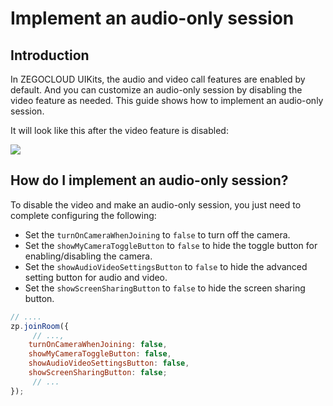 # Implement an audio-only session

## Introduction

In ZEGOCLOUD UIKits, the audio and video call features are enabled by default. And you can customize an audio-only session by disabling the video feature as needed. This guide shows how to implement an audio-only session.

It will look like this after the video feature is disabled:


 <Frame width="512" height="auto" caption="">
  <img src="https://storage.zego.im/sdk-doc/Pics/Prebuilt_Web/joinRoom_onlyAudio.jpg" />
</Frame>


## How do I implement an audio-only session?

To disable the video and make an audio-only session, you just need to complete configuring the following:

- Set the `turnOnCameraWhenJoining` to `false` to turn off the camera. 
- Set the `showMyCameraToggleButton` to `false` to hide the toggle button for enabling/disabling the camera.  
- Set the `showAudioVideoSettingsButton` to `false` to hide the advanced setting button for audio and video. 
- Set the `showScreenSharingButton` to `false` to hide the screen sharing button. 

```javascript
// ....
zp.joinRoom({
     // ...,
    turnOnCameraWhenJoining: false,
    showMyCameraToggleButton: false,
    showAudioVideoSettingsButton: false,
    showScreenSharingButton: false; 
     // ...
});
```
